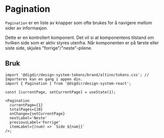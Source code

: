 
<Meta of={PaginationStories} />

# Pagination

<Information text='beta' />

`Pagination` er en liste av knapper som ofte brukes for å navigere mellom sider av informasjon.

Dette er en kontrollert komponent. Det vil si at komponentens tilstand om hvilken side som er aktiv styres utenfra. Når komponenten er på første eller siste side, skjules "forrige"/"neste"-pilene.

<Primary />
<Controls of={PaginationStories.Preview} />

## Bruk

<Information text='token' />

```tsx
import '@digdir/design-system-tokens/brand/altinn/tokens.css'; // Importeres kun en gang i appen din.
import { Pagination } from '@digdir/design-system-react';

const [currentPage, setCurrentPage] = useState(1);

<Pagination
  currentPage={1}
  totalPages={10}
  onChange={setCurrentPage}
  nextLabel='Neste'
  previousLabel='Forrige'
  itemLabel={(num) => `Side ${num}}`
/>;
```
